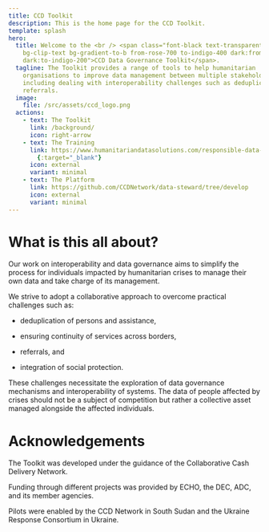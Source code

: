 ```yaml
---
title: CCD Toolkit
description: This is the home page for the CCD Toolkit.
template: splash
hero:
  title: Welcome to the <br /> <span class="font-black text-transparent
    bg-clip-text bg-gradient-to-b from-rose-700 to-indigo-400 dark:from-rose-500
    dark:to-indigo-200">CCD Data Governance Toolkit</span>.
  tagline: The Toolkit provides a range of tools to help humanitarian
    organisations to improve data management between multiple stakeholders,
    including dealing with interoperability challenges such as deduplication and
    referrals.
  image:
    file: /src/assets/ccd_logo.png
  actions:
    - text: The Toolkit
      link: /background/
      icon: right-arrow
    - text: The Training
      link: https://www.humanitariandatasolutions.com/responsible-data-management
        {:target="_blank"}
      icon: external
      variant: minimal
    - text: The Platform
      link: https://github.com/CCDNetwork/data-steward/tree/develop
      icon: external
      variant: minimal
---
```

# What is this all about?

Our work on interoperability and data governance aims to simplify the process for individuals impacted by humanitarian crises to manage their own data and take charge of its management.

We strive to adopt a collaborative approach to overcome practical challenges such as:

*   deduplication of persons and assistance,
    
*   ensuring continuity of services across borders,
    
*   referrals, and
    
*   integration of social protection.
    

​These challenges necessitate the exploration of data governance mechanisms and interoperability of systems. The data of people affected by crises should not be a subject of competition but rather a collective asset managed alongside the affected individuals.

# Acknowledgements

The Toolkit was developed under the guidance of the Collaborative Cash Delivery Network.

Funding through different projects was provided by ECHO, the DEC, ADC, and its member agencies.

Pilots were enabled by the CCD Network in South Sudan and the Ukraine Response Consortium in Ukraine.